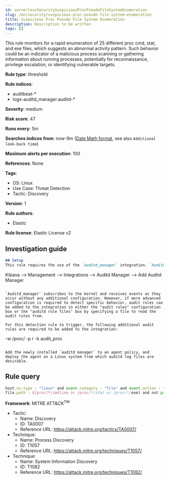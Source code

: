 ```yaml
---
id: serverlessSecuritySuspiciousProcPseudoFileSystemEnumeration
slug: /en/security/suspicious-proc-pseudo-file-system-enumeration
title: Suspicious Proc Pseudo File System Enumeration
description: Description to be written
tags: []
---
```


<div id="suspicious-proc-pseudo-file-system-enumeration"></div>

This rule monitors for a rapid enumeration of 25 different proc cmd, stat, and exe files, which suggests an abnormal activity pattern. Such behavior could be an indicator of a malicious process scanning or gathering information about running processes, potentially for reconnaissance, privilege escalation, or identifying vulnerable targets.

**Rule type**: threshold

**Rule indices**: 

* auditbeat-*
* logs-auditd_manager.auditd-*

**Severity**: medium

**Risk score**: 47

**Runs every**: 5m

**Searches indices from**: now-9m ([Date Math format](((ref))/common-options.html#date-math), see also <DocLink id="serverlessSecurityRulesUiCreate" section="set-the-rules-schedule">`Additional look-back time`</DocLink>)

**Maximum alerts per execution**: 100

**References**: None

**Tags**: 

* OS: Linux
* Use Case: Threat Detection
* Tactic: Discovery

**Version**: 1

**Rule authors**: 

* Elastic

**Rule license**: Elastic License v2

## Investigation guide

```markdown
## Setup
This rule requires the use of the `auditd_manager` integration. `Auditd_manager` is a tool designed to simplify and enhance the management of the audit subsystem in Linux systems. It provides a user-friendly interface and automation capabilities for configuring and monitoring system auditing through the auditd daemon. With `auditd_manager`, administrators can easily define audit rules, track system events, and generate comprehensive audit reports, improving overall security and compliance in the system. The following steps should be executed in order to install and deploy `auditd_manager` on a Linux system. 

```
Kibana -->
Management -->
Integrations -->
Auditd Manager -->
Add Auditd Manager
```

`Auditd_manager` subscribes to the kernel and receives events as they occur without any additional configuration. However, if more advanced configuration is required to detect specific behavior, audit rules can be added to the integration in either the "audit rules" configuration box or the "auditd rule files" box by specifying a file to read the audit rules from. 

For this detection rule to trigger, the following additional audit rules are required to be added to the integration:
```
-w /proc/ -p r -k audit_proc
```

Add the newly installed `auditd manager` to an agent policy, and deploy the agent on a Linux system from which auditd log files are desirable.
```

## Rule query

```js
host.os.type : "linux" and event.category : "file" and event.action : "opened-file" and 
file.path : (/proc/*/cmdline or /proc/*/stat or /proc/*/exe) and not process.parent.pid : 1

```

**Framework**: MITRE ATT&CK<sup>TM</sup>

* Tactic:
    * Name: Discovery
    * ID: TA0007
    * Reference URL: https://attack.mitre.org/tactics/TA0007/
* Technique:
    * Name: Process Discovery
    * ID: T1057
    * Reference URL: https://attack.mitre.org/techniques/T1057/
* Technique:
    * Name: System Information Discovery
    * ID: T1082
    * Reference URL: https://attack.mitre.org/techniques/T1082/

